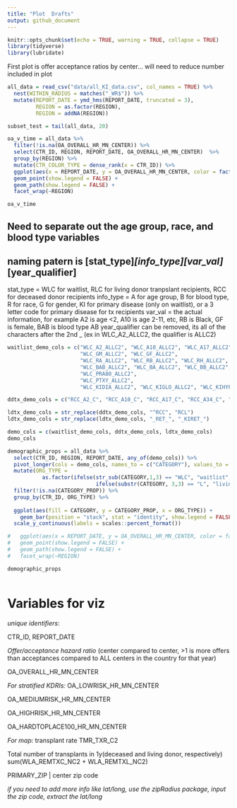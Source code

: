 ```yaml
---
title: "Plot  Drafts"
output: github_document
---
```


```r
knitr::opts_chunk$set(echo = TRUE, warning = TRUE, collapse = TRUE)
library(tidyverse)
library(lubridate)
```

First plot is offer acceptance ratios by center... will need to reduce number included in plot

```r

all_data = read_csv("data/all_KI_data.csv", col_names = TRUE) %>%
  nest(WITHIN_RADIUS = matches("_WR$")) %>%
  mutate(REPORT_DATE = ymd_hms(REPORT_DATE, truncated = 3),
         REGION = as.factor(REGION),
         REGION = addNA(REGION))

subset_test = tail(all_data, 20)
```


``` r
oa_v_time = all_data %>%
  filter(!is.na(OA_OVERALL_HR_MN_CENTER)) %>%
  select(CTR_ID, REGION, REPORT_DATE, OA_OVERALL_HR_MN_CENTER)  %>%
  group_by(REGION) %>%
  mutate(CTR_COLOR_TYPE = dense_rank(x = CTR_ID)) %>%
  ggplot(aes(x = REPORT_DATE, y = OA_OVERALL_HR_MN_CENTER, color = factor(CTR_COLOR_TYPE))) +
  geom_point(show.legend = FALSE) +
  geom_path(show.legend = FALSE) +
  facet_wrap(~REGION)

oa_v_time
```

## Need to separate out the age group, race, and blood type variables
## naming patern is [stat_type]_[info_type][var_val]_[year_qualifier]

stat_type = WLC for waitlist, RLC for living donor tranpslant recipients, RCC for deceased donor recipients
info_type = A for age group, B for blood type, R for race, G for gender, KI for primary disease (only on waitlist), or a 3 letter code for primary disease for tx recipients
var_val = the actual information, for example A2 is age <2, A10 is age 2-11, etc, RB is Black, GF is female, BAB is blood type AB
year_qualifier can be removed, its all of the characters after the 2nd _ (ex in WLC_A2_ALLC2, the qualifier is ALLC2)

``` r
waitlist_demo_cols = c("WLC_A2_ALLC2", "WLC_A10_ALLC2", "WLC_A17_ALLC2", "WLC_A34_ALLC2", "WLC_A49_ALLC2", "WLC_A64_ALLC2", 
                       "WLC_GM_ALLC2", "WLC_GF_ALLC2", 
                       "WLC_RA_ALLC2", "WLC_RB_ALLC2", "WLC_RH_ALLC2", "WLC_RO_ALLC2", "WLC_RU_ALLC2", "WLC_RW_ALLC2", 
                       "WLC_BAB_ALLC2", "WLC_BA_ALLC2", "WLC_BB_ALLC2", "WLC_BO_ALLC2", "WLC_BU_ALLC2",
                       "WLC_PRA80_ALLC2", 
                       "WLC_PTXY_ALLC2",
                       "WLC_KIDIA_ALLC2", "WLC_KIGLO_ALLC2", "WLC_KIHYP_ALLC2", "WLC_KIMIS_ALLC2", "WLC_KINEO_ALLC2", "WLC_KIOTH_ALLC2", "WLC_KIPOL_ALLC2", "WLC_KIREN_ALLC2", "WLC_KIRTR_ALLC2", "WLC_KITUB_ALLC2", "WLC_KICON_ALLC2")

ddtx_demo_cols = c("RCC_A2_C", "RCC_A10_C", "RCC_A17_C", "RCC_A34_C", "RCC_A49_C", "RCC_A64_C", "RCC_GM_C", "RCC_GF_C", "RCC_RA_C", "RCC_RB_C", "RCC_RH_C", "RCC_RO_C", "RCC_RU_C", "RCC_RW_C", "RCC_BAB_C", "RCC_BA_C", "RCC_BB_C", "RCC_BO_C", "RCC_BMI20_C", "RCC_BMI25_C", "RCC_BMI30_C", "RCC_DIA_C", "RCC_GLO_C", "RCC_HYP_C", "RCC_MIS_C", "RCC_NEO_C", "RCC_OTK_C", "RCC_POL_C", "RCC_VAS_C", "RCC_RET_C", "RCC_TUB_C", "RCC_CON_C", "RCC_PRA80_C", "RCC_PTXY_C")

ldtx_demo_cols = str_replace(ddtx_demo_cols, "^RCC", "RCL")
ldtx_demo_cols = str_replace(ldtx_demo_cols, "_RET_", "_KIRET_")

demo_cols = c(waitlist_demo_cols, ddtx_demo_cols, ldtx_demo_cols)
demo_cols

demographic_props = all_data %>%
  select(CTR_ID, REGION, REPORT_DATE, any_of(demo_cols)) %>%
  pivot_longer(cols = demo_cols, names_to = c("CATEGORY"), values_to = c("CATEGORY_PROP")) %>%
  mutate(ORG_TYPE = 
           as.factor(ifelse(str_sub(CATEGORY,1,3) == "WLC", "waitlist", 
                            ifelse(substr(CATEGORY, 3,3) == "L", "living", "deceased")))) %>%
  filter(!is.na(CATEGORY_PROP)) %>%
  group_by(CTR_ID, ORG_TYPE) %>%
  
  ggplot(aes(fill = CATEGORY, y = CATEGORY_PROP, x = ORG_TYPE)) +
    geom_bar(position = "stack", stat = "identity", show.legend = FALSE) +
  scale_y_continuous(labels = scales::percent_format())

#   ggplot(aes(x = REPORT_DATE, y = OA_OVERALL_HR_MN_CENTER, color = factor(CTR_COLOR_TYPE))) +
#   geom_point(show.legend = FALSE) +
#   geom_path(show.legend = FALSE) +
#   facet_wrap(~REGION)

demographic_props

```

``` r

```
# Variables for viz

*unique identifiers*:

CTR_ID, REPORT_DATE

*Offer/acceptance hazard ratio* (center compared to center, >1 is more offers than acceptances compared to ALL centers in the country for that year)

OA_OVERALL_HR_MN_CENTER

*For stratified KDRIs:*
OA_LOWRISK_HR_MN_CENTER

OA_MEDIUMRISK_HR_MN_CENTER

OA_HIGHRISK_HR_MN_CENTER

OA_HARDTOPLACE100_HR_MN_CENTER


*For map:*
transplant rate
TMR_TXR_C2

Total number of transplants in 1y(deceased and living donor, respectively)
sum(WLA_REMTXC_NC2 + WLA_REMTXL_NC2)


PRIMARY_ZIP | center zip code

*if you need to add more info like lat/long, use the zipRadius package, input the zip code, extract the lat/long*
